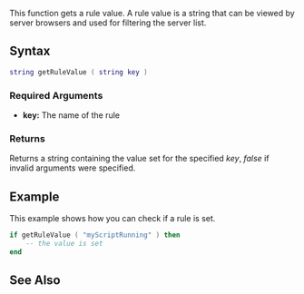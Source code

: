 {{Server function}}

This function gets a rule value. A rule value is a string that can be viewed by server browsers and used for filtering the server list.

==Syntax== 
<syntaxhighlight lang="lua">
string getRuleValue ( string key )              
</syntaxhighlight> 

===Required Arguments=== 
*'''key:''' The name of the rule

===Returns===
Returns a string containing the value set for the specified ''key'', ''false'' if invalid arguments were specified.

==Example== 
This example shows how you can check if a rule is set.
<syntaxhighlight lang="lua">
if getRuleValue ( "myScriptRunning" ) then
    -- the value is set
end
</syntaxhighlight>

==See Also==
{{Announce functions}}